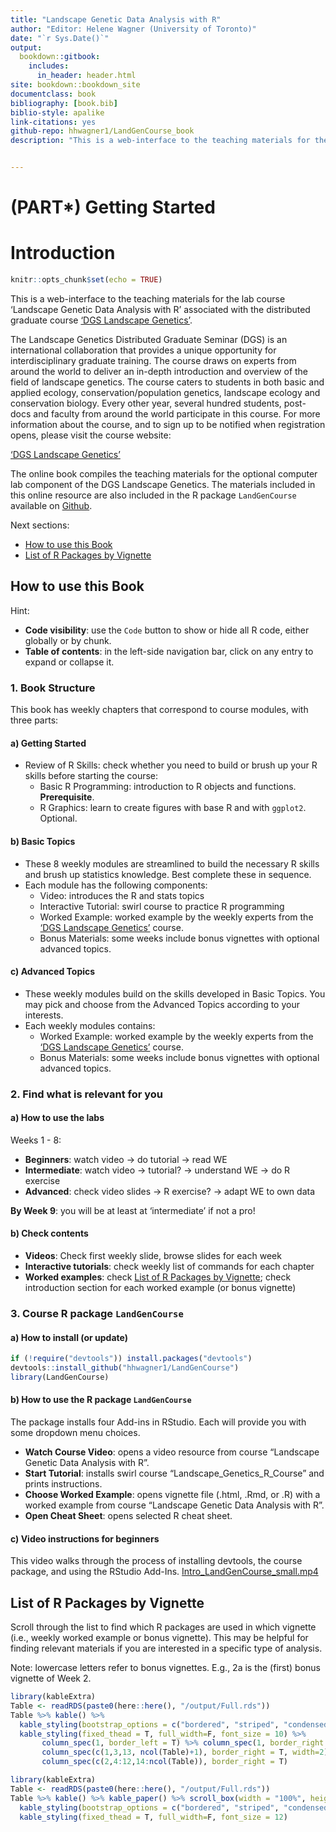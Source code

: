```yaml
--- 
title: "Landscape Genetic Data Analysis with R"
author: "Editor: Helene Wagner (University of Toronto)"
date: "`r Sys.Date()`"
output:
  bookdown::gitbook:
    includes:
      in_header: header.html
site: bookdown::bookdown_site
documentclass: book
bibliography: [book.bib]
biblio-style: apalike
link-citations: yes
github-repo: hhwagner1/LandGenCourse_book
description: "This is a web-interface to the teaching materials for the lab course 'Landscape Genetic Data Analysis with R' associated with the distributed graduate course 'DGS Landscape Genetics'. The output format is bookdown::gitbook."


---
```

# (PART\*) Getting Started {-}
# Introduction

```r
knitr::opts_chunk$set(echo = TRUE)
```



This is a web-interface to the teaching materials for the lab course 'Landscape Genetic Data Analysis with R' associated with the distributed graduate course  ['DGS Landscape Genetics'](https://sites.google.com/site/landscapegeneticscourse/ "DGS public website").

The Landscape Genetics Distributed Graduate Seminar (DGS) is an international collaboration that provides a unique opportunity for interdisciplinary graduate training. The course draws on experts from around the world to deliver an in-depth introduction and overview of the field of landscape genetics. The course caters to students in both basic and applied ecology, conservation/population genetics, landscape ecology and conservation biology. Every other year, several hundred students, post-docs and faculty from around the world participate in this course. For more information about the course, and to sign up to be notified when registration opens, please visit the course website: 

['DGS Landscape Genetics'](https://sites.google.com/site/landscapegeneticscourse/ "DGS public website")

The online book compiles the teaching materials for the optional computer lab component of the DGS Landscape Genetics. The materials included in this online resource are also included in the R package `LandGenCourse` available on [Github](https://github.com/hhwagner1/LandGenCourse "github repository").   


Next sections:

- [How to use this Book](#how-to-use)
- [List of R Packages by Vignette](#list-of-packages)



## How to use this Book

Hint:

- **Code visibility**: use the `Code` button to show or hide all R code, either globally or by chunk.
- **Table of contents**: in the left-side navigation bar, click on any entry to expand or collapse it.


### 1. Book Structure

This book has weekly chapters that correspond to course modules, with three parts:

#### a) Getting Started 
  - Review of R Skills: check whether you need to build or brush up your R skills before starting the course:
      - Basic R Programming: introduction to R objects and functions. **Prerequisite**.
      - R Graphics: learn to create figures with base R and with `ggplot2`. Optional.
      
#### b) Basic Topics
  - These 8 weekly modules are streamlined to build the necessary R skills and brush up statistics knowledge. Best complete these in sequence.
  - Each module has the following components:
      - Video: introduces the R and stats topics
      - Interactive Tutorial: swirl course to practice R programming
      - Worked Example: worked example by the weekly experts from the ['DGS Landscape Genetics'](https://sites.google.com/site/landscapegeneticscourse/ "DGS public website") course.
      - Bonus Materials: some weeks include bonus vignettes with optional advanced topics.
      
#### c) Advanced Topics
  - These weekly modules build on the skills developed in Basic Topics. You may pick and choose from the Advanced Topics according to your interests.
  - Each weekly modules contains:
      - Worked Example: worked example by the weekly experts from the ['DGS Landscape Genetics'](https://sites.google.com/site/landscapegeneticscourse/ "DGS public website") course.
      - Bonus Materials: some weeks include bonus vignettes with optional advanced topics.

### 2. Find what is relevant for you

#### a) How to use the labs {#how-to-use} 

Weeks 1 - 8:

- **Beginners**:   watch video -> do tutorial -> read WE
- **Intermediate**:   watch video -> tutorial? -> understand WE -> do R exercise
- **Advanced**:   check video slides -> R exercise? -> adapt WE to own data

**By Week 9**: you will be at least at ‘intermediate’ if not a pro!


#### b) Check contents

- **Videos**: Check first weekly slide, browse slides for each week
- **Interactive tutorials**: check weekly list of commands for each chapter
- **Worked examples**: check [List of R Packages by Vignette](#list-of-packages); check introduction section for each worked example (or bonus vignette) 

### 3. Course R package `LandGenCourse`

#### a) How to install (or update)
```r
if (!require("devtools")) install.packages("devtools")
devtools::install_github("hhwagner1/LandGenCourse")
library(LandGenCourse)
```

#### b) How to use the R package `LandGenCourse`

The package installs four Add-ins in RStudio. Each will provide you with some dropdown menu choices.

- **Watch Course Video**: opens a video resource from course "Landscape Genetic Data Analysis with R".
- **Start Tutorial**: installs swirl course "Landscape_Genetics_R_Course" and prints instructions.
- **Choose Worked Example**: opens vignette file (.html, .Rmd, or .R) with a worked example from course "Landscape Genetic Data Analysis with R".
- **Open Cheat Sheet**: opens selected R cheat sheet.

#### c) Video instructions for beginners
This video walks through the process of installing devtools, the course package, and using the RStudio Add-Ins.
<a href="https://www.dropbox.com/s/598kwim7x09m47t/Intro_LandGenCourse_small.mp4?dl=0" target="_blank">Intro_LandGenCourse_small.mp4</a>


## List of R Packages by Vignette {#list-of-packages} 

Scroll through the list to find which R packages are used in which vignette (i.e., weekly worked example or bonus vignette). This may be helpful for finding relevant materials if you are interested in a specific type of analysis.

Note: lowercase letters refer to bonus vignettes. E.g., 2a is the (first) bonus vignette of Week 2. 


```r

library(kableExtra)
Table <- readRDS(paste0(here::here(), "/output/Full.rds"))
Table %>% kable() %>% 
  kable_styling(bootstrap_options = c("bordered", "striped", "condensed", "responsive")) %>%
  kable_styling(fixed_thead = T, full_width=F, font_size = 10) %>%
       column_spec(1, border_left = T) %>% column_spec(1, border_right = T)  %>%
       column_spec(c(1,3,13, ncol(Table)+1), border_right = T, width=2) %>% 
       column_spec(c(2,4:12,14:ncol(Table)), border_right = T)
```



```r

library(kableExtra)
Table <- readRDS(paste0(here::here(), "/output/Full.rds"))
Table %>% kable() %>% kable_paper() %>% scroll_box(width = "100%", height = "200px") %>%
  kable_styling(bootstrap_options = c("bordered", "striped", "condensed", "responsive")) %>%
  kable_styling(fixed_thead = T, full_width=F, font_size = 12)
```


